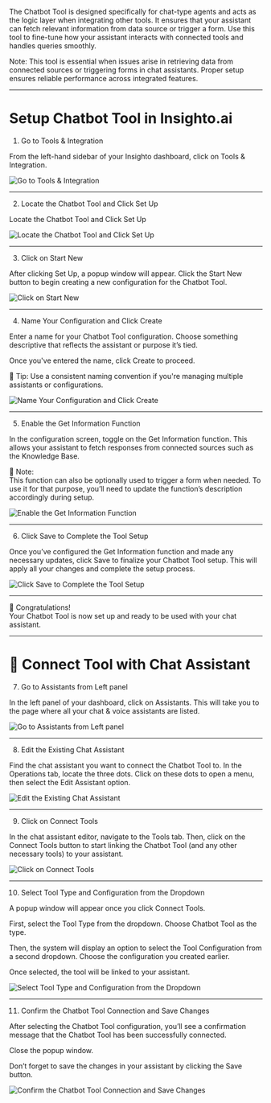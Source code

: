 

The Chatbot Tool is designed specifically for chat-type agents and acts as the logic layer when integrating other tools. It ensures that your assistant can fetch relevant information from data source or trigger a form. Use this tool to fine-tune how your assistant interacts with connected tools and handles queries smoothly.

 Note: This tool is essential when issues arise in retrieving data from connected sources or triggering forms in chat assistants. Proper setup ensures reliable performance across integrated features.

---
#  Setup Chatbot Tool in Insighto.ai

1. Go to Tools & Integration

From the left-hand sidebar of your Insighto dashboard, click on Tools & Integration.

![Go to Tools & Integration](images/ct/CBT1.png)

---

2. Locate the Chatbot Tool and Click Set Up

Locate the Chatbot Tool and Click Set Up

![Locate the Chatbot Tool and Click Set Up](images/ct/CBT2.png)

---

3. Click on Start New

After clicking Set Up, a popup window will appear. Click the Start New button to begin creating a new configuration for the Chatbot Tool.

![Click on Start New](images/ct/CBT3.png)

---

4. Name Your Configuration and Click Create

Enter a name for your Chatbot Tool configuration. Choose something descriptive that reflects the assistant or purpose it’s tied.

Once you've entered the name, click Create to proceed.

📝 Tip: Use a consistent naming convention if you're managing multiple assistants or configurations.

![Name Your Configuration and Click Create](images/ct/CBT4.png)

---

5. Enable the Get Information Function

In the configuration screen, toggle on the Get Information function. This allows your assistant to fetch responses from connected sources such as the Knowledge Base.

📝 Note:  
This function can also be optionally used to trigger a form when needed. To use it for that purpose, you’ll need to update the function’s description accordingly during setup.

![Enable the Get Information Function](images/ct/CBT5.png)

---

6. Click Save to Complete the Tool Setup

Once you’ve configured the Get Information function and made any necessary updates, click Save to finalize your Chatbot Tool setup. This will apply all your changes and complete the setup process.

![Click Save to Complete the Tool Setup](images/ct/CBT6.png)

---

🎉 Congratulations!  
Your Chatbot Tool is now set up and ready to be used with your chat assistant.

---

# 🔌 Connect Tool with Chat Assistant

7. Go to Assistants from Left panel

In the left panel of your dashboard, click on Assistants. This will take you to the page where all your chat & voice assistants are listed.

![Go to Assistants from Left panel](images/ct/CBT7.png)

---

8. Edit the Existing Chat Assistant

Find the chat assistant you want to connect the Chatbot Tool to. In the Operations tab, locate the three dots. Click on these dots to open a menu, then select the Edit Assistant option.

![Edit the Existing Chat Assistant](images/ct/CBT8.png)

---

9. Click on Connect Tools

In the chat assistant editor, navigate to the Tools tab. Then, click on the Connect Tools button to start linking the Chatbot Tool (and any other necessary tools) to your assistant.

![Click on Connect Tools](images/ct/CBT9.png)

---

10. Select Tool Type and Configuration from the Dropdown

A popup window will appear once you click Connect Tools.

First, select the Tool Type from the dropdown. Choose Chatbot Tool as the type.

Then, the system will display an option to select the Tool Configuration from a second dropdown. Choose the configuration you created earlier.

Once selected, the tool will be linked to your assistant.

![Select Tool Type and Configuration from the Dropdown](images/ct/CBT10.png)

---

11. Confirm the Chatbot Tool Connection and Save Changes

After selecting the Chatbot Tool configuration, you’ll see a confirmation message that the Chatbot Tool has been successfully connected.

Close the popup window.

Don’t forget to save the changes in your assistant by clicking the Save button.

![Confirm the Chatbot Tool Connection and Save Changes](images/ct/CBT11.png)
